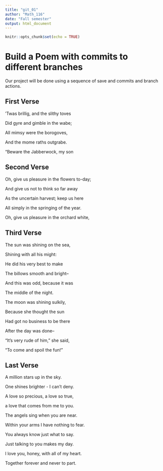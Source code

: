 ```yaml
---
title: "git_01"
author: "Math_116"
date: "Fall semester"
output: html_document
---
```


```r
knitr::opts_chunk$set(echo = TRUE)
```
# Build a Poem with commits to different branches
Our project will be done using a sequence of save and commits and branch actions.
<!-- Do not modify or change any text in "!--" bracketed areas such as this --- these are instructions to
you, if you change any of this the git program will notice it and compromise your git merging strategy !-->

## First Verse 
<!--Put the first five lines of a poem by Lewis Carrol in this section!-->
‘Twas brillig, and the slithy toves 

   Did gyre and gimble in the wabe;
   
All mimsy were the borogoves,

   And the mome raths outgrabe.

“Beware the Jabberwock, my son 

## Second Verse
<!--Put the first five lines of a poem by Robert Frost here!-->
Oh, give us pleasure in the flowers to-day;

And give us not to think so far away

As the uncertain harvest; keep us here

All simply in the springing of the year.


Oh, give us pleasure in the orchard white,

## Third Verse
<!--Put the first two verses of The Walrus and the Carpenter here!-->
The sun was shining on the sea,

Shining with all his might:

He did his very best to make

The billows smooth and bright--

And this was odd, because it was

The middle of the night.

The moon was shining sulkily,

Because she thought the sun

Had got no business to be there

After the day was done--

"It's very rude of him," she said,

"To come and spoil the fun!"

## Last Verse
<!--Put a short poem of your choice 8-20 lines,here!-->
A million stars up in the sky.

One shines brighter - I can't deny.

A love so precious, a love so true,

a love that comes from me to you.

The angels sing when you are near.

Within your arms I have nothing to fear.

You always know just what to say. 

Just talking to you makes my day.

I love you, honey, with all of my heart.

Together forever and never to part.



